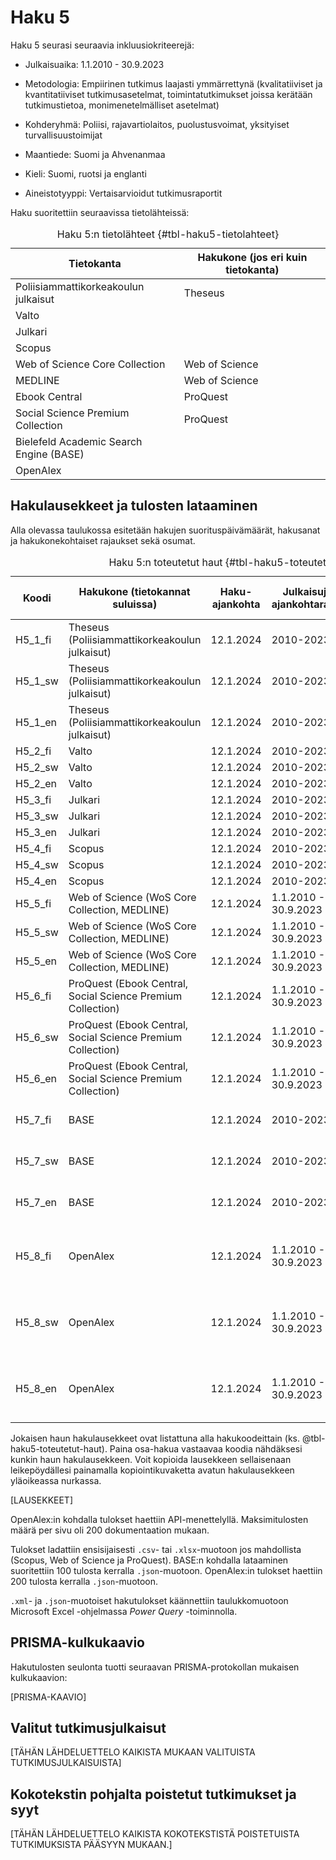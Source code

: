 # Haku 5 {#sec-haku-5}

Haku 5 seurasi seuraavia inkluusiokriteerejä:

-   Julkaisuaika: 1.1.2010 - 30.9.2023

-   Metodologia: Empiirinen tutkimus laajasti ymmärrettynä (kvalitatiiviset ja kvantitatiiviset tutkimusasetelmat, toimintatutkimukset joissa kerätään tutkimustietoa, monimenetelmälliset asetelmat)

-   Kohderyhmä: Poliisi, rajavartiolaitos, puolustusvoimat, yksityiset turvallisuustoimijat

-   Maantiede: Suomi ja Ahvenanmaa

-   Kieli: Suomi, ruotsi ja englanti

-   Aineistotyyppi: Vertaisarvioidut tutkimusraportit

Haku suoritettiin seuraavissa tietolähteissä:

| Tietokanta                              | Hakukone (jos eri kuin tietokanta) |
|-----------------------------------------|------------------------------------|
| Poliisiammattikorkeakoulun julkaisut    | Theseus                            |
| Valto                                   |                                    |
| Julkari                                 |                                    |
| Scopus                                  |                                    |
| Web of Science Core Collection          | Web of Science                     |
| MEDLINE                                 | Web of Science                     |
| Ebook Central                           | ProQuest                           |
| Social Science Premium Collection       | ProQuest                           |
| Bielefeld Academic Search Engine (BASE) |                                    |
| OpenAlex                                |                                    |

: Haku 5:n tietolähteet {#tbl-haku5-tietolahteet}

## Hakulausekkeet ja tulosten lataaminen

Alla olevassa taulukossa esitetään hakujen suorituspäivämäärät, hakusanat ja hakukonekohtaiset rajaukset sekä osumat.

| Koodi   | Hakukone (tietokannat suluissa)                             | Haku-ajankohta | Julkaisujen ajankohtarajaus | Tulos-määrä | Haun jälkeiset rajaukset                   |
|---------|-------------------------------------------------------------|----------------|-----------------------------|-------------|--------------------------------------------|
| H5_1_fi | Theseus (Poliisiammattikorkeakoulun julkaisut)              | 12.1.2024      | 2010-2023                   | 40          | *Ei käytetty.*                             |
| H5_1_sw | Theseus (Poliisiammattikorkeakoulun julkaisut)              | 12.1.2024      | 2010-2023                   | 6           | *Ei käytetty.*                             |
| H5_1_en | Theseus (Poliisiammattikorkeakoulun julkaisut)              | 12.1.2024      | 2010-2023                   | 0           | *Ei käytetty.*                             |
| H5_2_fi | Valto                                                       | 12.1.2024      | 2010-2023                   | 33          | *Ei käytetty.*                             |
| H5_2_sw | Valto                                                       | 12.1.2024      | 2010-2023                   | 9           | *Ei käytetty.*                             |
| H5_2_en | Valto                                                       | 12.1.2024      | 2010-2023                   | 0           | *Ei käytetty.*                             |
| H5_3_fi | Julkari                                                     | 12.1.2024      | 2010-2023                   | 10          | *Ei käytetty.*                             |
| H5_3_sw | Julkari                                                     | 12.1.2024      | 2010-2023                   | 0           | *Ei käytetty.*                             |
| H5_3_en | Julkari                                                     | 12.1.2024      | 2010-2023                   | 2           | *Ei käytetty.*                             |
| H5_4_fi | Scopus                                                      | 12.1.2024      | 2010-2023                   | 4           |                                            |
| H5_4_sw | Scopus                                                      | 12.1.2024      | 2010-2023                   | 0           |                                            |
| H5_4_en | Scopus                                                      | 12.1.2024      | 2010-2023                   | 169         |                                            |
| H5_5_fi | Web of Science (WoS Core Collection, MEDLINE)               | 12.1.2024      | 1.1.2010 - 30.9.2023        | 0           |                                            |
| H5_5_sw | Web of Science (WoS Core Collection, MEDLINE)               | 12.1.2024      | 1.1.2010 - 30.9.2023        | 2           |                                            |
| H5_5_en | Web of Science (WoS Core Collection, MEDLINE)               | 12.1.2024      | 1.1.2010 - 30.9.2023        | 152         |                                            |
| H5_6_fi | ProQuest (Ebook Central, Social Science Premium Collection) | 12.1.2024      | 1.1.2010 - 30.9.2023        | 30          | Tyyppi: Article                            |
| H5_6_sw | ProQuest (Ebook Central, Social Science Premium Collection) | 12.1.2024      | 1.1.2010 - 30.9.2023        | 27          | Tyyppi: Article                            |
| H5_6_en | ProQuest (Ebook Central, Social Science Premium Collection) | 12.1.2024      | 1.1.2010 - 30.9.2023        | 40          | Tyyppi: Article                            |
| H5_7_fi | BASE                                                        | 12.1.2024      | 2010-2023                   | 48          | Tyyppi: Book Part, Article                 |
| H5_7_sw | BASE                                                        | 12.1.2024      | 2010-2023                   | 2           | Tyyppi: Book Part, Article                 |
| H5_7_en | BASE                                                        | 12.1.2024      | 2010-2023                   | 525         | Tyyppi: Book Part, Article                 |
| H5_8_fi | OpenAlex                                                    | 12.1.2024      | 1.1.2010 - 30.9.2023        | 29          | Tyyppi: Journal Article, Monograph, Report |
| H5_8_sw | OpenAlex                                                    | 12.1.2024      | 1.1.2010 - 30.9.2023        | 37          | Tyyppi: Journal Article, Monograph, Report |
| H5_8_en | OpenAlex                                                    | 12.1.2024      | 1.1.2010 - 30.9.2023        | 84          | Tyyppi: Journal Article, Monograph, Report |

: Haku 5:n toteutetut haut {#tbl-haku5-toteutetut-haut}

Jokaisen haun hakulausekkeet ovat listattuna alla hakukoodeittain (ks. @tbl-haku5-toteutetut-haut). Paina osa-hakua vastaavaa koodia nähdäksesi kunkin haun hakulausekkeen. Voit kopioida lausekkeen sellaisenaan leikepöydällesi painamalla kopiointikuvaketta avatun hakulausekkeen yläoikeassa nurkassa.

\[LAUSEKKEET\]

OpenAlex:in kohdalla tulokset haettiin API-menettelyllä. Maksimitulosten määrä per sivu oli 200 dokumentaation mukaan.

Tulokset ladattiin ensisijaisesti `.csv`- tai `.xlsx`-muotoon jos mahdollista (Scopus, Web of Science ja ProQuest). BASE:n kohdalla lataaminen suoritettiin 100 tulosta kerralla `.json`-muotoon. OpenAlex:in tulokset haettiin 200 tulosta kerralla `.json`-muotoon.

`.xml`- ja `.json`-muotoiset hakutulokset käännettiin taulukkomuotoon Microsoft Excel -ohjelmassa *Power Query* -toiminnolla.

## PRISMA-kulkukaavio

Hakutulosten seulonta tuotti seuraavan PRISMA-protokollan mukaisen kulkukaavion:

\[PRISMA-KAAVIO\]

## Valitut tutkimusjulkaisut

\[TÄHÄN LÄHDELUETTELO KAIKISTA MUKAAN VALITUISTA TUTKIMUSJULKAISUISTA\]

## Kokotekstin pohjalta poistetut tutkimukset ja syyt

\[TÄHÄN LÄHDELUETTELO KAIKISTA KOKOTEKSTISTÄ POISTETUISTA TUTKIMUKSISTA PÄÄSYYN MUKAAN.\]
